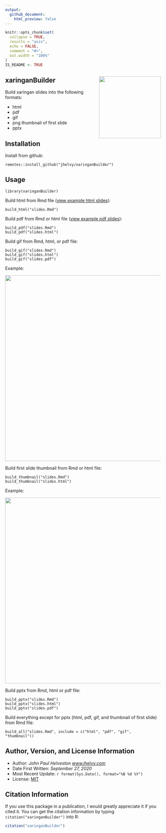 ```yaml
---
output:
  github_document:
    html_preview: false
---
```


<!-- README.md is generated from README.Rmd. Please edit that file -->

```r
knitr::opts_chunk$set(
  collapse = TRUE,
  results = "asis",
  echo = FALSE,
  comment = "#>",
  out.width = "100%"
)
IS_README <- TRUE
```

## xaringanBuilder <img src="man/figures/hex_sticker.png" align="right" width="200"/>

Build xaringan slides into the following formats:

- html
- pdf
- gif
- png thumbnail of first slide
- pptx

## Installation

Install from github:
```
remotes::install_github("jhelvy/xaringanBuilder")
```

## Usage
```
library(xaringanBuilder)
```

Build html from Rmd file ([view example html slides](https://jhelvy.github.io/xaringanBuilder/inst/example/slides.html)):
```
build_html("slides.Rmd")
```

Build pdf from Rmd or html file ([view example pdf slides](https://jhelvy.github.io/xaringanBuilder/inst/example/slides.pdf)):
```
build_pdf("slides.Rmd")
build_pdf("slides.html")
```

Build gif from Rmd, html, or pdf file:
```
build_gif("slides.Rmd")
build_gif("slides.html")
build_gif("slides.pdf")
```
Example:

<img src="man/figures/slides.gif" width=600>

Build first slide thumbnail from Rmd or html file:
```
build_thumbnail("slides.Rmd")
build_thumbnail("slides.html")
```
Example:

<img src="man/figures/slides.png" width=600>

Build pptx from Rmd, html or pdf file:
```
build_pptx("slides.Rmd")
build_pptx("slides.html")
build_pptx("slides.pdf")
```

Build everything except for pptx (html, pdf, gif, and thumbnail of first slide) from Rmd file:
```
build_all("slides.Rmd", include = c("html", "pdf", "gif", "thumbnail"))
```

## Author, Version, and License Information

- Author: *John Paul Helveston* [www.jhelvy.com](http://www.jhelvy.com/)
- Date First Written: *September 27, 2020*
- Most Recent Update: `r format(Sys.Date(), format="%B %d %Y")`
- License: [MIT](https://github.com/jhelvy/xaringanBuilder/blob/master/LICENSE.md)

## Citation Information

If you use this package in a publication, I would greatly appreciate it if you cited it. You can get the citation information by typing `citation("xaringanBuilder")` into R:

```r
citation("xaringanBuilder")
```
